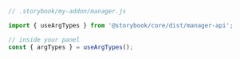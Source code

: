 ```js
// .storybook/my-addon/manager.js

import { useArgTypes } from '@storybook/core/dist/manager-api';

// inside your panel
const { argTypes } = useArgTypes();
```
